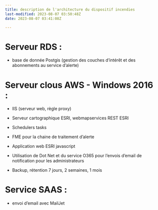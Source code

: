 ```yaml
---
title: description de l'architecture du dispositif incendies
last-modified: 2023-08-07 03:50:48Z
date: 2023-08-07 03:41:08Z

---
```


# Serveur RDS :

- base de donnée Postgis (gestion des couches d’intérêt et des abonnements au service d'alerte)

# Serveur clous AWS - Windows 2016 : 

- IIS (serveur web, règle proxy)

- Serveur cartographique ESRI, webmapservices REST ESRI

- Schedulers tasks

- FME pour la chaine de traitement d'alerte 

- Application web ESRI javascript

- Utilisation de Dot Net et du service O365 pour l'envois d'email de notification pour les administrateurs

- Backup, rétention 7 jours, 2 semaines, 1 mois

# Service SAAS :

- envoi d'email avec MailJet